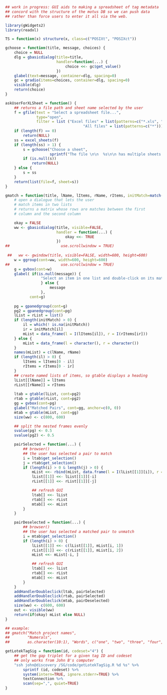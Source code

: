 ```r
## work in progress: GUI aids to making a spreadsheet of tag metadata
## concord with the structure of the motus DB so we can push data
## rather than force users to enter it all via the web.

library(gWidgets2)
library(readxl)

TS = function(x) structure(x, class=c("POSIXt", "POSIXct"))

gchoose = function(title, message, choices) {
    choice = NULL
    dlg = gbasicdialog(title=title,
                       handler=function(...) {
                           choice <<- gc$get_value()
                       })
    glabel(text=message, container=dlg, spacing=0)
    gc = gradio(items=choices, container=dlg, spacing=0)
    visible(dlg)
    return(choice)
}

askUserForXLSheet = function() {
    ## returns a file path and sheet name selected by the user
    f = gfile(text = "Select a spreadsheet file...",
              type="open",
              filter = list ("Excel files" = list(patterns=c("*.xls", "*.xlsx")),
                                   "All files" = list(patterns=c("*"))))
    if (length(f) == 0)
        return(NULL)
    ss = excel_sheets(f)
    if (length(ss) > 1) {
        s = gchoose("Choose a sheet",
                    sprintf("The file \n\n  %s\n\n has multiple sheets.  Please choose the one you wish to read:", f), ss)
        if (is.null(s))
            return(NULL)
    } else {
        s = ss
    }
    return(list(file=f, sheet=s))
}

gmatch = function(title, lName, lItems, rName, rItems, initMatch=match(lItems,rItems), message = NULL ) {
    # open a dialogue that lets the user
    # match items in two lists
    # returns a matrix whose rows are matches between the first
    # column and the second column

    okay = FALSE
    ww <- gbasicdialog(title, visible=FALSE, 
                       handler = function(...) {
                           okay <<- TRUE
                       })
##                       use.scrollwindow = TRUE)
    
 ##   ww <- gwindow(title, visible=FALSE, width=600, height=600)
    w = ggroup(cont=ww, width=600, height=600)
##                       use.scrollwindow = TRUE)
    g = gvbox(cont=w)
    glabel( if(is.null(message)) {
                "Select an item in one list and double-click on its match in the other list.\nDouble-click on a matched pair to undo it."
                } else {
                    message
                },
           cont=g)
    
    pg = gpanedgroup(cont=g)
    pg2 = gpanedgroup(cont=pg)
    lList = rList = list()
    if (length(initMatch) > 0) {
        il = which(! is.na(initMatch))
        ir = initMatch[il]
        mList = data_frame(l = I(lItems[il]), r = I(rItems[ir]))
    } else {
        mList = data_frame(l = character(), r = character())
    }
    names(mList) = c(lName, rName)
    if (length(il) > 0) {
        lItems = lItems[0 - il]
        rItems = rItems[0 - ir]
    }
    ## create named lists of items, so gtable displays a heading
    lList[[lName]] = lItems
    rList[[rName]] = rItems
    
    ltab = gtable(lList, cont=pg2)
    rtab = gtable(rList, cont=pg2)
    gg = gvbox(cont=pg)
    glabel("Matched Pairs", cont=gg, anchor=c(0, 0))
    mtab = gtable(mList, cont=gg)
    size(ww) <- c(800, 600)

    ## split the nested frames evenly
    svalue(pg) <- 0.5
    svalue(pg2) <- 0.5

    pairSelected = function(...) {
        ## browser()
        ## the user has selected a pair to match
        i = ltab$get_selection()
        j = rtab$get_selection()
        if (length(i) > 0 & length(j) > 0) {
            mList <<- rbind(mList, data.frame(l = I(lList[[1]][i]), r = I(rList[[1]][j])))
            lList[[1]] <<- lList[[1]][-i]
            rList[[1]] <<- rList[[1]][-j]

            ## refresh GUI
            ltab[] <<- lList
            rtab[] <<- rList
            mtab[] <<- mList
        }
    }

    pairDeselected = function(...) {
        ## browser()
        ## the user has selected a matched pair to unmatch
        i = mtab$get_selection()
        if (length(i) > 0) {
            lList[[1]] <<- c(lList[[1]], mList[i, 1])
            rList[[1]] <<- c(rList[[1]], mList[i, 2])
            mList <<- mList[-i, ]

            ## refresh GUI
            ltab[] <<- lList
            rtab[] <<- rList
            mtab[] <<- mList
        }
    }
    addHandlerDoubleclick(ltab, pairSelected)
    addHandlerDoubleclick(rtab, pairSelected)
    addHandlerDoubleclick(mtab, pairDeselected)
    size(ww) <- c(600, 600)
    out <- visible(ww)
    return(if(okay) mList else NULL)
}

## example:
## gmatch("Match project names",
##        "Numerals",
##        as.character(10:1), "Words", c("one", "two", "three", "four", "five", "10", "1"))

getLotekTagSig = function(id, codeset="4") {
    ## get the gap triplet for a given tag ID and codeset
    ## only works from John B's computer
    "ssh john@discovery /SG/code/getLotekTagSig.R %d %s" %>%
        sprintf (id, codeset) %>%
        system(intern=TRUE, ignore.stderr=TRUE) %>%
        textConnection %>%
        scan(sep=",", quiet=TRUE)
}

```
